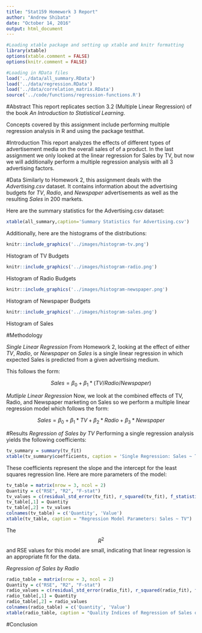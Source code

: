 ```yaml
---
title: "Stat159 Homework 3 Report"
author: "Andrew Shibata"
date: "October 14, 2016"
output: html_document
---
```


```r
#Loading xtable package and setting up xtable and knitr formatting
library(xtable)
options(xtable.comment = FALSE)
options(knitr.comment = FALSE)

#Loading in RData files
load('../data/all_summary.RData')
load('../data/regression.RData')
load('../data/correlation_matrix.RData')
source('../code/functions/regression-functions.R')
```

#Abstract
This report replicates section 3.2 (Multiple Linear Regression) of the book *An Introduction to Statistical Learning*.

Concepts covered by this assignment include performing multiple regression analysis in R and using the package testthat.

#Introduction
This report analyzes the effects of different types of advertisement media on the overall sales of of a product. In the last assignment we only looked at the linear regression for Sales by TV, but now we will additionally perform a multiple regression analysis with all 3 advertising factors. 

#Data
Similarly to Homework 2, this assignment deals with the *Advertising.csv* dataset. It contains information about the advertising budgets for *TV*, *Radio*, and *Newspaper* advertisements as well as the resulting *Sales* in 200 markets.

Here are the summary statistics for the Advertising.csv dataset:

```r
xtable(all_summary,caption='Summary Statistics for Advertising.csv')
```

Additionally, here are the histograms of the distributions:

```r
knitr::include_graphics('../images/histogram-tv.png')
```
Histogram of TV Budgets

```r
knitr::include_graphics('../images/histogram-radio.png')
```
Histogram of Radio Budgets

```r
knitr::include_graphics('../images/histogram-newspaper.png')
```
Histogram of Newspaper Budgets

```r
knitr::include_graphics('../images/histogram-sales.png')
```
Histogram of Sales

#Methodology

_Single Linear Regression_
From Homework 2, looking at the effect of either *TV*, *Radio*, or *Newspaper* on *Sales* is a single linear regression in which expected Sales is predicted from a given advertising medium.

This follows the form:

$$Sales = \beta_{0} + \beta_{1}*(TV/Radio/Newspaper)$$

_Mutliple Linear Regression_
Now, we look at the combined effects of TV, Radio, and Newspaper marketing on Sales so we perform a multiple linear regression model which follows the form:

$$Sales = \beta_{0} + \beta_{1}*TV + \beta_{2}*Radio + \beta_{3}*Newspaper$$

#Results
_Regression of Sales by TV_
Performing a single regression analysis yields the following coefficients:

```r
tv_summary = summary(tv_fit)
xtable(tv_summary$coefficients, caption = 'Single Regression: Sales ~ TV')
```

These coefficients represent the slope and the intercept for the least squares regression line. Here are more parameters of the model:

```r
tv_table = matrix(nrow = 3, ncol = 2)
Quantity = c("RSE", "R2", "F-stat")
tv_values = c(residual_std_error(tv_fit), r_squared(tv_fit), f_statistic(tv_fit))
tv_table[,1] = Quantity
tv_table[,2] = tv_values
colnames(tv_table) = c('Quantity', 'Value')
xtable(tv_table, caption = "Regression Model Parameters: Sales ~ TV")
```

The $$R^2$$ and RSE values for this model are small, indicating that linear regression is an appropriate fit for the data.

_Regression of Sales by Radio_

```r
radio_table = matrix(nrow = 3, ncol = 2)
Quantity = c("RSE", "R2", "F-stat")
radio_values = c(residual_std_error(radio_fit), r_squared(radio_fit), f_statistic(radio_fit))
radio_table[,1] = Quantity
radio_table[,2] = radio_values
colnames(radio_table) = c('Quantity', 'Value')
xtable(radio_table, caption = "Quality Indices of Regression of Sales on Radio")
```


#Conclusion